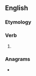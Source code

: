 ==English==

===Etymology===
{{suffix|en|dry|eth|nocat=1}}

===Verb===
{{head|en|verb form}}

# {{en-archaic third-person singular of|dry}}

===Anagrams===
* {{anagrams|en|a=dehirt|dither|rideth|thirde}}